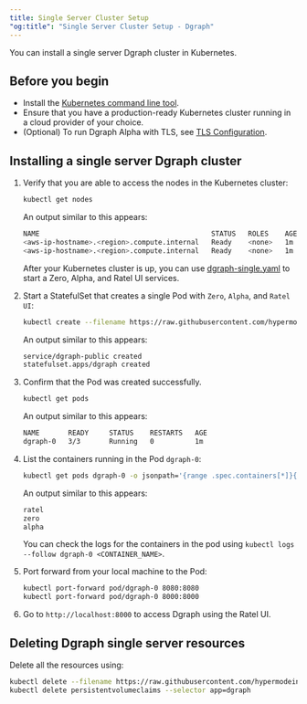 ```yaml
---
title: Single Server Cluster Setup
"og:title": "Single Server Cluster Setup - Dgraph"
---
```



<DgraphWIP />

You can install a single server Dgraph cluster in Kubernetes.

## Before you begin

- Install the
  [Kubernetes command line tool](https://kubernetes.io/docs/tasks/tools/install-kubectl/).
- Ensure that you have a production-ready Kubernetes cluster running in a cloud
  provider of your choice.
- (Optional) To run Dgraph Alpha with TLS, see
  [TLS Configuration](./tls-configuration).

## Installing a single server Dgraph cluster

1. Verify that you are able to access the nodes in the Kubernetes cluster:

   ```sh
   kubectl get nodes
   ```

   An output similar to this appears:

   ```sh
   NAME                                          STATUS   ROLES    AGE   VERSION
   <aws-ip-hostname>.<region>.compute.internal   Ready    <none>   1m   v1.15.11-eks-af3caf
   <aws-ip-hostname>.<region>.compute.internal   Ready    <none>   1m   v1.15.11-eks-af3caf
   ```

   After your Kubernetes cluster is up, you can use
   [dgraph-single.yaml](https://github.com/hypermodeinc/dgraph/blob/main/contrib/config/kubernetes/dgraph-single/dgraph-single.yaml)
   to start a Zero, Alpha, and Ratel UI services.

2. Start a StatefulSet that creates a single Pod with `Zero`, `Alpha`, and
   `Ratel UI`:

   ```sh
   kubectl create --filename https://raw.githubusercontent.com/hypermodeinc/dgraph/main/contrib/config/kubernetes/dgraph-single/dgraph-single.yaml
   ```

   An output similar to this appears:

   ```sh
   service/dgraph-public created
   statefulset.apps/dgraph created
   ```

3. Confirm that the Pod was created successfully.

   ```sh
   kubectl get pods
   ```

   An output similar to this appears:

   ```sh
   NAME       READY     STATUS    RESTARTS   AGE
   dgraph-0   3/3       Running   0          1m
   ```

4. List the containers running in the Pod `dgraph-0`:

   ```sh
   kubectl get pods dgraph-0 -o jsonpath='{range .spec.containers[*]}{.name}{"\n"}{end}'
   ```

   An output similar to this appears:

   ```sh
   ratel
   zero
   alpha
   ```

   You can check the logs for the containers in the pod using
   `kubectl logs --follow dgraph-0 <CONTAINER_NAME>`.

5. Port forward from your local machine to the Pod:

   ```sh
   kubectl port-forward pod/dgraph-0 8080:8080
   kubectl port-forward pod/dgraph-0 8000:8000
   ```

6. Go to `http://localhost:8000` to access Dgraph using the Ratel UI.

## Deleting Dgraph single server resources

Delete all the resources using:

```sh
kubectl delete --filename https://raw.githubusercontent.com/hypermodeinc/dgraph/main/contrib/config/kubernetes/dgraph-single/dgraph-single.yaml
kubectl delete persistentvolumeclaims --selector app=dgraph
```
